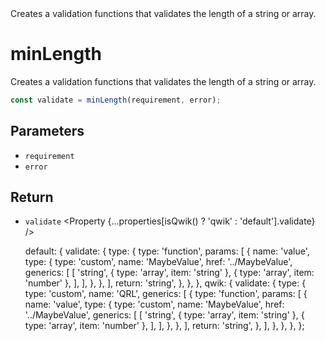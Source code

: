 
<Title>minLength</Title>
<Description>
  Creates a validation functions that validates the length of a string or array.
</Description>

# minLength

Creates a validation functions that validates the length of a string or array.

```ts
const validate = minLength(requirement, error);
```

## Parameters

- `requirement` <Property type="number" />
- `error` <Property type="string" />

## Return

- `validate` <Property {...properties[isQwik() ? 'qwik' : 'default'].validate} />

  default: {
    validate: {
      type: {
        type: 'function',
        params: [
          {
            name: 'value',
            type: {
              type: 'custom',
              name: 'MaybeValue',
              href: '../MaybeValue',
              generics: [
                [
                  'string',
                  { type: 'array', item: 'string' },
                  { type: 'array', item: 'number' },
                ],
              ],
            },
          },
        ],
        return: 'string',
      },
    },
  },
  qwik: {
    validate: {
      type: {
        type: 'custom',
        name: 'QRL',
        generics: [
          {
            type: 'function',
            params: [
              {
                name: 'value',
                type: {
                  type: 'custom',
                  name: 'MaybeValue',
                  href: '../MaybeValue',
                  generics: [
                    [
                      'string',
                      { type: 'array', item: 'string' },
                      { type: 'array', item: 'number' },
                    ],
                  ],
                },
              },
            ],
            return: 'string',
          },
        ],
      },
    },
  },
};
